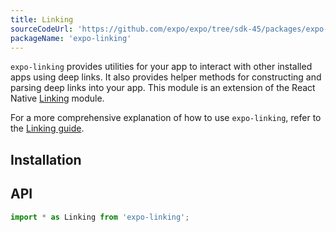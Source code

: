 ```yaml
---
title: Linking
sourceCodeUrl: 'https://github.com/expo/expo/tree/sdk-45/packages/expo-linking'
packageName: 'expo-linking'
---
```



`expo-linking` provides utilities for your app to interact with other installed apps using deep links. It also provides helper methods for constructing and parsing deep links into your app. This module is an extension of the React Native [Linking](https://reactnative.dev/docs/linking.html) module.

For a more comprehensive explanation of how to use `expo-linking`, refer to the [Linking guide](../../../guides/linking.mdx).

<PlatformsSection android emulator ios simulator web />

## Installation

<APIInstallSection />

## API

```js
import * as Linking from 'expo-linking';
```

<APISection packageName="expo-linking" apiName="Linking" />
